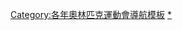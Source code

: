 {{Navbox
|name = 2012年夏季奧林匹克運動會項目
|title = [[2012年夏季奥林匹克运动会]][[:Category:2012年夏季奧林匹克運動會比賽項目|比賽項目]]（[[英國]][[倫敦]]）
|listclass = hlist
|titlestyle = background:#BFD7FF;
|list1 = 
* 水上項目（[[2012年夏季奧林匹克運動會跳水比賽|跳水]]
* [[2012年夏季奧林匹克運動會水上芭蕾比賽|-{zh-hans:花样游泳;zh-hk:韻律泳;zh-tw:水上芭蕾;}-]]
* [[2012年夏季奧林匹克運動會游泳比賽|游泳]]
* [[2012年夏季奧林匹克運動會水球比賽|水球]]（[[2012年夏季奧林匹克運動會男子水球比賽|男子]]·[[2012年夏季奧林匹克運動會女子水球比賽|女子]]）
* [[2012年夏季奧林匹克運動會射箭比賽|射箭]]
* [[2012年夏季奧林匹克運動會田徑比賽|田徑]]
* [[2012年夏季奧林匹克運動會羽球比賽|-{zh-tw:羽球;zh-hant:羽毛球;zh-hans:羽毛球}-]]
* [[2012年夏季奧林匹克運動會籃球比賽|籃球]]（[[2012年夏季奧林匹克運動會男子籃球比賽|男子]]·[[2012年夏季奧林匹克運動會女子籃球比賽|女子]]）
* [[2012年夏季奧林匹克運動會拳擊比賽|拳擊]]
* [[2012年夏季奧林匹克運動會輕艇比賽|-{zh-hans:皮划艇;zh-hk:獨木舟;zh-tw:輕艇;}-]]
* [[2012年夏季奧林匹克運動會自由車比賽|-{zh-hant:自行車;zh-hans:自行车;zh-tw:自由車;zh-hk:單車;zh-mo:單車;}-]]
* [[2012年夏季奧林匹克運動會馬術比賽|馬術]]
* [[2012年夏季奧林匹克運動會擊劍比賽|-{zh-hans:击剑;zh-hk:劍擊;zh-tw:擊劍;}-]]
* [[2012年夏季奧林匹克運動會曲棍球比賽|曲棍球]]（[[2012年夏季奧林匹克運動會男子曲棍球比賽|男子]]·[[2012年夏季奧林匹克運動會女子曲棍球比賽|女子]]）
* [[2012年夏季奧林匹克運動會足球比賽|足球]]（[[2012年夏季奧林匹克運動會男子足球比賽|男子]]·[[2012年夏季奧林匹克運動會女子足球比賽|女子]]）
* [[2012年夏季奧林匹克運動會體操比賽|體操]]
* [[2012年夏季奧林匹克運動會手球比賽|手球]]（[[2012年夏季奧林匹克運動會男子手球比賽|男子]]·[[2012年夏季奧林匹克運動會女子手球比賽|女子]]）
* [[2012年夏季奧林匹克運動會柔道比賽|柔道]]
* [[2012年夏季奧林匹克運動會現代五項比賽|現代五項]]
* [[2012年夏季奧林匹克運動會划船比賽|-{zh-tw:划船;zh-hans:赛艇;zh-hk:賽艇}-]]
* [[2012年夏季奧林匹克運動會帆船比賽|帆船]]
* [[2012年夏季奧林匹克運動會射擊比賽|射擊]]
* [[2012年夏季奧林匹克運動會乒乓球比賽|-{zh-hans:乒乓球;zh-hk:乒乓球;zh-tw:桌球;}-]]
* [[2012年夏季奧林匹克運動會跆拳道比賽|跆拳道]]
* [[2012年夏季奧林匹克運動會網球比賽|網球]]
* [[2012年夏季奧林匹克運動會鐵人三項比賽|鐵人三項]]
* [[2012年夏季奧林匹克運動會排球比賽|排球]]（室内：[[2012年夏季奧林匹克運動會男子排球比賽|男子]]·[[2012年夏季奧林匹克運動會女子排球比賽|女子]]；沙滩：[[2012年夏季奧林匹克運動會男子沙灘排球比賽|男子]]·[[2012年夏季奧林匹克運動會女子沙灘排球比賽|女子]]）
* [[2012年夏季奧林匹克運動會舉重比賽|舉重]]
* [[2012年夏季奧林匹克運動會摔跤比賽|-{zh-tw:角力;zh-hant:摔跤;zh-hans:摔跤}-]]
}}<noinclude>
[[Category:各年奧林匹克運動會導航模板]]
[[Category:2012年夏季奧林匹克運動會比賽項目|*]]
</noinclude>